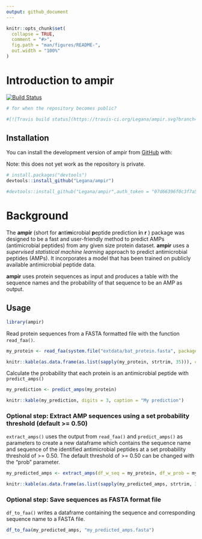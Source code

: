 ```yaml
---
output: github_document
---
```


<!-- README.md is generated from README.Rmd. Please edit that file -->

```r
knitr::opts_chunk$set(
  collapse = TRUE,
  comment = "#>",
  fig.path = "man/figures/README-",
  out.width = "100%"
)
```
# Introduction to ampir

<!-- badges: start -->
[![Build Status](https://travis-ci.com/Legana/ampir.svg?token=fesxqj9vWJzeRTtyzLHt&branch=master)](https://travis-ci.com/Legana/ampir)
<!-- badges: end -->

```r
# for when the repository becomes public?

#[![Travis build status](https://travis-ci.org/Legana/ampir.svg?branch=master)](https://travis-ci.org/Legana/ampir)
```

## Installation

You can install the development version of ampir from [GitHub](https://github.com/) with:

Note: this does not yet work as the repository is private.

```r
# install.packages("devtools")
devtools::install_github("Legana/ampir")
```

```r
#devtools::install_github("Legana/ampir",auth_token = "07d66396f0c3f7a5ac675b8e7312b9eda55d1d8b")
```

# Background

The **ampir** (short for **a**nti**m**icrobial **p**eptide prediction **i**n **r** ) package was designed to be a fast and user-friendly method to predict AMPs (antimicrobial peptides) from any given size protein dataset. **ampir** uses a *supervised statistical machine learning* approach to predict antimicrobial peptides (AMPs).  It incorporates a model that has been trained on publicly available antimicrobial peptide data. 

**ampir** uses protein sequences as input and produces a table with the sequence names and the probability of that sequence to be an AMP as output. 

## Usage

```r
library(ampir)
```

Read protein sequences from a FASTA formatted file with the function `read_faa()`. 

```r
my_protein <- read_faa(system.file("extdata/bat_protein.fasta", package = "ampir"))
```

```r
knitr::kable(as.data.frame(as.list(sapply(my_protein, strtrim, 35))), caption = "My protein")
```

Calculate the probability that each protein is an antimicrobial peptide with `predict_amps()` 

```r
my_prediction <- predict_amps(my_protein)
```

```r
knitr::kable(my_prediction, digits = 3, caption = "My prediction")
```

### Optional step: Extract AMP sequences using a set probability threshold (default >= 0.50)

`extract_amps()` uses the output from `read_faa()` and `predict_amps()` as parameters to create a new dataframe which contains the sequence name and sequence of the identified antimicrobial peptides at a set probability threshold of >= 0.50. The default threshold of >= 0.50 can be changed with the "prob" parameter.

```r
my_predicted_amps <- extract_amps(df_w_seq = my_protein, df_w_prob = my_prediction, prob = 0.55)
```

```r
knitr::kable(as.data.frame(as.list(sapply(my_predicted_amps, strtrim, 35))), caption = "My predicted AMPs")
```

### Optional step: Save sequences as FASTA format file

`df_to_faa()` writes a dataframe containing the sequence and corresponding sequence name to a FASTA file.

```r
df_to_faa(my_predicted_amps, "my_predicted_amps.fasta")
```
